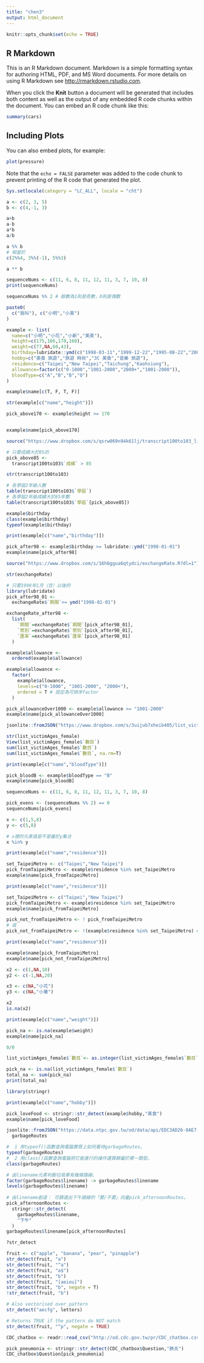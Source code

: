 ```yaml
---
title: "chen3"
output: html_document
---
```


```r
knitr::opts_chunk$set(echo = TRUE)
```

## R Markdown

This is an R Markdown document. Markdown is a simple formatting syntax for authoring HTML, PDF, and MS Word documents. For more details on using R Markdown see <http://rmarkdown.rstudio.com>.

When you click the **Knit** button a document will be generated that includes both content as well as the output of any embedded R code chunks within the document. You can embed an R code chunk like this:

```r
summary(cars)
```

## Including Plots

You can also embed plots, for example:

```r
plot(pressure)
```

Note that the `echo = FALSE` parameter was added to the code chunk to prevent printing of the R code that generated the plot.

```r
Sys.setlocale(category = "LC_ALL", locale = "cht")
```
```r
a <- c(2, 3, 5)
b <- c(4,-1, 3)
```
```r
a+b
a-b
a*b
a/b
```
```r
a %% b
# 相當於
c(2%%4, 3%%(-1), 5%%3)

a ** b
```
```r
sequenceNums <- c(11, 6, 8, 11, 12, 11, 3, 7, 10, 8)
print(sequenceNums)

sequenceNums %% 2 # 餘數為1則是奇數，0則是偶數
```
```r
paste0(
  c("我叫"), c("小明","小美")
)
```
```r
example <- list(
  name=c("小明","小花","小新","美美"),
  height=c(175,166,170,160),
  weight=c(77,NA,60,43),
  birthday=lubridate::ymd(c("1998-03-11","1999-12-22","1995-08-22","2001-10-10")),
  hobby=c("美食 旅遊","旅遊 時尚","3C 美食","音樂 旅遊"),
  residence=c("Taipei","New Taipei","Taichung","Kaohsiung"),
  allowance=factor(c("0-1000","1001-2000","2000+","1001-2000")),
  bloodType=c("A","B","B","O")
)
```
```r
example$name[c(T, F, T, F)]
```
```r
str(example[c("name","height")])

pick_above170 <- example$height >= 170


example$name[pick_above170]
```


```r
source("https://www.dropbox.com/s/qsrw069n94k61lj/transcript100to103_list.R?dl=1")
```
```r
# 只要成績大於85的
pick_above85 <-
  transcript100to103$`成績` > 85
```

```r
str(transcript100to103)
```
```r
# 各學屆2年級人數
table(transcript100to103$`學屆`)
# 各學屆2年級成績大於85年數
table(transcript100to103$`學屆`[pick_above85])
```
```r
example$birthday
class(example$birthday)
typeof(example$birthday)
```
```r
print(example[c("name","birthday")])

pick_after98 <- example$birthday >= lubridate::ymd("1998-01-01")
example$name[pick_after98]
```
```r
source("https://www.dropbox.com/s/16h6ggua6qtydci/exchangeRate.R?dl=1")
```
```r
str(exchangeRate)
```
```r
# 只要1998年1月（含）以後的
library(lubridate)
pick_after98_01 <-
  exchangeRate$`期間`>= ymd("1998-01-01")
```
```r
exchangeRate_after98 <-
  list(
    `期間`=exchangeRate$`期間`[pick_after98_01],
    `幣別`=exchangeRate$`幣別`[pick_after98_01],
    `匯率`=exchangeRate$`匯率`[pick_after98_01]
  )
```
```r
example$allowance <- 
  ordered(example$allowance)
```
```r
example$allowance <-
  factor(
    example$allowance,
    levels=c("0-1000", "1001-2000", "2000+"),
    ordered = T # 設定為可排序factor
  )
```
```r
pick_allowanceOver1000 <- example$allowance >= "1001-2000"
example$name[pick_allowanceOver1000]
```
```r
jsonlite::fromJSON("https://www.dropbox.com/s/3uijub7xheib405/list_victimAges_female.json?dl=1", simplifyDataFrame = F) -> list_victimAges_female
```
```r
str(list_victimAges_female)
View(list_victimAges_female$`數目`)
sum(list_victimAges_female$`數目`)
sum(list_victimAges_female$`數目`, na.rm=T)
```
```r
print(example[c("name","bloodType")])

pick_bloodB <- example$bloodType == "B"
example$name[pick_bloodB]
```
```r
sequenceNums <- c(11, 6, 8, 11, 12, 11, 3, 7, 10, 8)

pick_evens <- (sequenceNums %% 2) == 0
sequenceNums[pick_evens]
```
```r
x <- c(1,5,8)
y <- c(5,8)

# x裡的元素值是不是屬於y集合
x %in% y
```
```r
print(example[c("name","residence")])

set_TaipeiMetro <- c("Taipei","New Taipei")
pick_fromTaipeiMetro <- example$residence %in% set_TaipeiMetro
example$name[pick_fromTaipeiMetro]
```
```r
print(example[c("name","residence")])

set_TaipeiMetro <- c("Taipei","New Taipei")
pick_fromTaipeiMetro <- example$residence %in% set_TaipeiMetro
example$name[pick_fromTaipeiMetro]
```
```r
pick_not_fromTaipeiMetro <- ! pick_fromTaipeiMetro
# 或
pick_not_fromTaipeiMetro <- !(example$residence %in% set_TaipeiMetro) # (..) 裡面會先運算完才做外面!的處理
```
```r
print(example[c("name","residence")])

example$name[pick_fromTaipeiMetro]
example$name[pick_not_fromTaipeiMetro]
```
```r
x2 <- c(1,NA,10)
y2 <- c(-1,NA,20)

x3 <- c(NA,"小花")
y3 <- c(NA,"小華")
```
```r
x2
is.na(x2)
```
```r
print(example[c("name","weight")])

pick_na <- is.na(example$weight)
example$name[pick_na]
```
```r
0/0
```
```r
list_victimAges_female$`數目`<- as.integer(list_victimAges_female$`數目`)
```
```r
pick_na <- is.na(list_victimAges_female$`數目`)  
total_na <- sum(pick_na)
print(total_na)
```
```r
library(stringr)
```

```r
print(example[c("name","hobby")])

pick_loveFood <- stringr::str_detect(example$hobby,"美食")
example$name[pick_loveFood]
```
```r
jsonlite::fromJSON("https://data.ntpc.gov.tw/od/data/api/EDC3AD26-8AE7-4916-A00B-BC6048D19BF8?$format=json") ->
  garbageRoutes
```
```r
#  1 用typeof()函數查詢電腦實質上如何看待garbageRoutes。
typeof(garbageRoutes)  
#  2 用class()函數查詢電腦把它能進行的操作運算歸屬於哪一類型。
class(garbageRoutes)
```
```r
# 由linename元素判斷垃圾車有幾條路線。
factor(garbageRoutes$linename) -> garbageRoutes$linename
levels(garbageRoutes$linename)
  
# 由linename創造： 可篩選出下午路線的「要/不要」向量pick_afternoonRoutes。
pick_afternoonRoutes <-
  stringr::str_detect(
    garbageRoutes$linename,
    "下午"
  )
garbageRoutes$linename[pick_afternoonRoutes]
```
```r
?str_detect
```
```r
fruit <- c("apple", "banana", "pear", "pinapple")
str_detect(fruit, "a")
str_detect(fruit, "^a")
str_detect(fruit, "a$")
str_detect(fruit, "b")
str_detect(fruit, "[aeiou]")
str_detect(fruit, "b", negate = T)
!str_detect(fruit, "b")

# Also vectorised over pattern
str_detect("aecfg", letters)

# Returns TRUE if the pattern do NOT match
str_detect(fruit, "^p", negate = TRUE)
```
```r
CDC_chatbox <- readr::read_csv("http://od.cdc.gov.tw/pr/CDC_chatbox.csv")
```
```r
pick_pneumonia <- stringr::str_detect(CDC_chatbox$Question,"肺炎")
CDC_chatbox$Question[pick_pneumonia]
```

